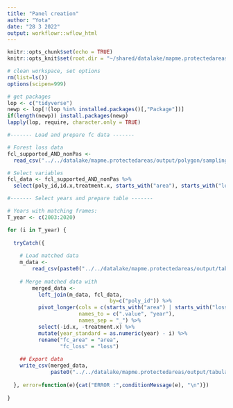```yaml
---
title: "Panel creation"
author: "Yota"
date: "28 3 2022"
output: workflowr::wflow_html
---
```


```r
knitr::opts_chunk$set(echo = TRUE)
knitr::opts_knit$set(root.dir = "~/shared/datalake/mapme.protectedareas")
```


```r
# clean workspace, set options
rm(list=ls())
options(scipen=999)

# get packages
lop <- c("tidyverse")
newp <- lop[!(lop %in% installed.packages()[,"Package"])]
if(length(newp)) install.packages(newp)
lapply(lop, require, character.only = TRUE)

```

```r
#------- Load and prepare fc data -------

# Forest loss data
fcl_supported_AND_nonPas <-
  read_csv("../../datalake/mapme.protectedareas/output/polygon/sampling/fishnets/dec_08/gfw/gfw_10km_all.csv")

# Select variables
fcl_data <- fcl_supported_AND_nonPas %>% 
  select(poly_id,id.x,treatment.x, starts_with("area"), starts_with("loss"))
```

```r
#------- Select years and prepare table -------

# Years with matching frames:
T_year <- c(2003:2020)

for (i in T_year) {
  
  tryCatch({
  
    # Load matched data
    m_data <- 
        read_csv(paste0("../../datalake/mapme.protectedareas/output/tabular/regression_input/PSM/ps_matched_data_", i, ".csv"))
    
    # Merge matched data with 
        merged_data <- 
          left_join(m_data, fcl_data,
                                 by=c("poly_id")) %>% 
          pivot_longer(cols = c(starts_with("area") | starts_with("loss")),
                       names_to = c(".value", "year"),
                       names_sep = "_") %>% 
          select(-id.x, -treatment.x) %>% 
          mutate(year_standard = as.numeric(year) - i) %>% 
          rename("fc_area" = "area",
                 "fc_loss" = "loss")
        
    ## Export data
    write_csv(merged_data, 
              paste0("../../datalake/mapme.protectedareas/output/tabular/regression_input/PSM/ps_matched_panel_", i, ".csv"))
  
  }, error=function(e){cat("ERROR :",conditionMessage(e), "\n")})
    
}
```

